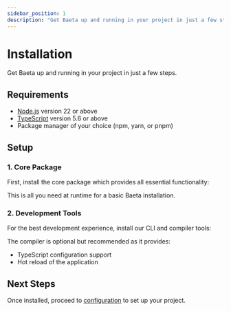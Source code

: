 ```yaml
---
sidebar_position: 1
description: "Get Baeta up and running in your project in just a few steps"
---
```


# Installation

Get Baeta up and running in your project in just a few steps.

## Requirements

- [Node.js](https://nodejs.org) version 22 or above
- [TypeScript](https://www.typescriptlang.org) version 5.6 or above
- Package manager of your choice (npm, yarn, or pnpm)

## Setup

### 1. Core Package

First, install the core package which provides all essential functionality:


<PackageManagerAdd package="@baeta/core" />

This is all you need at runtime for a basic Baeta installation.

### 2. Development Tools

For the best development experience, install our CLI and compiler tools:

<PackageManagerAdd dev={true} package="@baeta/cli @baeta/compiler" />

The compiler is optional but recommended as it provides:

- TypeScript configuration support
- Hot reload of the application

## Next Steps

Once installed, proceed to [configuration](./configuration) to set up your project.
